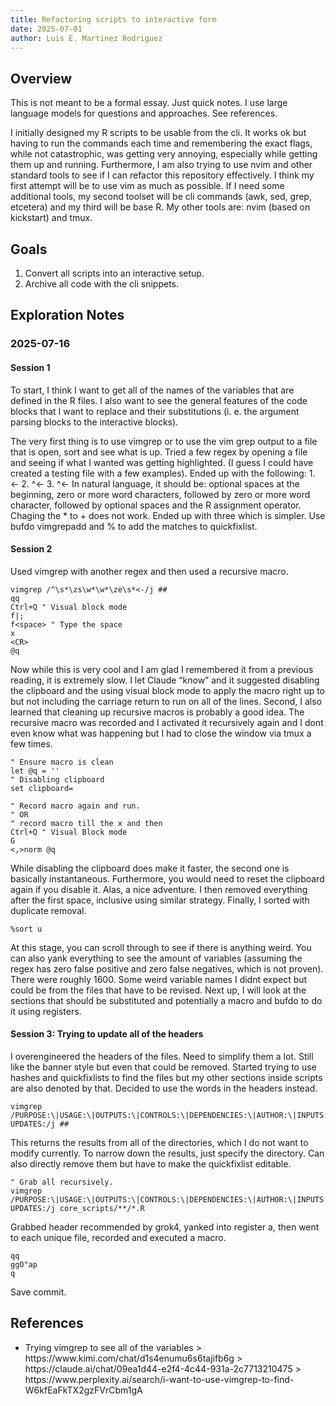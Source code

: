 ```yaml
---
title: Refactoring scripts to interactive form
date: 2025-07-01
author: Luis E. Martinez Rodriguez
---
```


## Overview
This is not meant to be a formal essay. Just quick notes.
I use large language models for questions and approaches. See references.

I initially designed my R scripts to be usable from the cli. It works ok but having to run the commands each time and remembering the exact flags, while not catastrophic, was getting very annoying, especially while getting them up and running.
Furthermore, I am also trying to use nvim and other standard tools to see if I can refactor this repository effectively. I think my first attempt will be to use vim as much as possible. If I need some additional tools, my second toolset will be cli commands (awk, sed, grep, etcetera) and my third will be base R.
My other tools are: nvim (based on kickstart) and tmux.

## Goals
1. Convert all scripts into an interactive setup.
2. Archive all code with the cli snippets.

## Exploration Notes
### 2025-07-16
#### Session 1
To start, I think I want to get all of the names of the variables that are defined in the R files. I also want to see the general features of the code blocks that I want to replace and their substitutions (i. e. the argument parsing blocks to the interactive blocks).

The very first thing is to use vimgrep or to use the vim grep output to a file that is open, sort and see what is up.
Tried a few regex by opening a file and seeing if what I wanted was getting highlighted. (I guess I could have created a testing file with a few examples).
Ended up with the following:
1. \w*\w*\s*<-
2. ^\s*\w*\w*\s*<-
3. ^\s*\w*\s*<-
In natural language, it should be: optional spaces at the beginning, zero or more word characters, followed by zero or more word character, followed by optional spaces and the R assignment operator.
Chaging the * to + does not work. Ended up with three which is simpler.
Use bufdo vimgrepadd and % to add the matches to quickfixlist.

#### Session 2
Used vimgrep with another regex and then used a recursive macro.
```vim
vimgrep /^\s*\zs\w*\w*\ze\s*<-/j ##
qq
Ctrl+Q " Visual block mode
f|;
f<space> " Type the space
x
<CR>
@q
```
Now while this is very cool and I am glad I remembered it from a previous reading, it is extremely slow.
I let Claude "know" and it suggested disabling the clipboard and the using visual block mode to apply the macro right up to but not including the carriage return to run on all of the lines. Second, I also learned that cleaning up recursive macros is probably a good idea. The recursive macro was recorded and I activated it recursively again and I dont even know what was happening but I had to close the window via tmux a few times.
```vim
" Ensure macro is clean
let @q = ''
" Disabling clipboard
set clipboard=

" Record macro again and run.
" OR
" record macro till the x and then
Ctrl+Q " Visual Block mode
G
<,>norm @q
```
While disabling the clipboard does make it faster, the second one is basically instantaneous. Furthermore, you would need to reset the clipboard again if you disable it. Alas, a nice adventure.
I then removed everything after the first space, inclusive using similar strategy.
Finally, I sorted with duplicate removal.
```vim
%sort u
```
At this stage, you can scroll through to see if there is anything weird. You can also yank everything to see the amount of variables (assuming the regex has zero false positive and zero false negatives, which is not proven). There were roughly 1600. Some weird variable names I didnt expect but could be from the files that have to be revised.
Next up, I will look at the sections that should be substituted and potentially a macro and bufdo to do it using registers.

#### Session 3: Trying to update all of the headers
I overengineered the headers of the files. Need to simplify them a lot. Still like the banner style but even that could be removed.
Started trying to use hashes and quickfixlists to find the files but my other sections inside scripts are also denoted by that. Decided to use the words in the headers instead.
```vim
vimgrep /PURPOSE:\|USAGE:\|OUTPUTS:\|CONTROLS:\|DEPENDENCIES:\|AUTHOR:\|INPUTS:\|REQUIRED UPDATES:/j ##
```
This returns the results from all of the directories, which I do not want to modify currently. To narrow down the results, just specify the directory. Can also directly remove them but have to make the quickfixlist editable.
```vim
" Grab all recursively.
vimgrep /PURPOSE:\|USAGE:\|OUTPUTS:\|CONTROLS:\|DEPENDENCIES:\|AUTHOR:\|INPUTS:\|REQUIRED UPDATES:/j core_scripts/**/*.R
```

Grabbed header recommended by grok4, yanked into register a, then went to each unique file, recorded and executed a macro.
```vim
qq
ggO"ap
q
```
Save commit.



## References
- Trying vimgrep to see all of the variables
  > https://www.kimi.com/chat/d1s4enumu6s6tajifb6g
  > https://claude.ai/chat/09ea1d44-e2f4-4c44-931a-2c7713210475
  > https://www.perplexity.ai/search/i-want-to-use-vimgrep-to-find-W6kfEaFkTX2gzFVrCbm1gA
